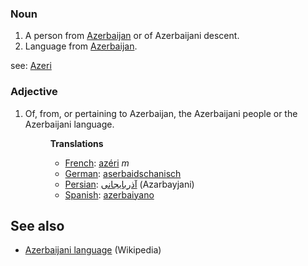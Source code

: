 ===Noun===
#A person from [[Azerbaijan]] or of Azerbaijani descent.
# Language from [[Azerbaijan]].
see: [[Azeri]]

===Adjective===
#Of, from, or pertaining to Azerbaijan, the Azerbaijani people or the Azerbaijani language.
#:'''Translations'''
#:*[[French]]: [[azéri]] ''m''
#:*[[German]]: [[aserbaidschanisch]]
#:*[[Persian]]: [[آذربایجانی]] (Azarbayjani)
#:*[[Spanish]]: [[azerbaiyano]]

== See also ==

* [[w:Azerbaijani language|Azerbaijani language]] (Wikipedia)